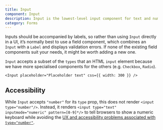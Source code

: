 ```yaml
---
title: Input
component: Input
description: Input is the lowest-level input component for text and number types
category: Forms
---
```


Inputs should be accompanied by labels, so rather than using `Input` directly in a UI,
it’s normally best to use a field component, which combines an `Input` with a `Label` and
displays validation errors. If none of the existing field components suit your needs,
it might be worth adding a new one.

`Input` accepts a subset of the `types` that an HTML `input` element because we have more specialised
components for the others (e.g. `Checkbox`, `Radio`).

```tsx live
<Input placeholder="Placeholder text" css={{ width: 300 }} />
```

## Accessibility

While `Input` accepts `"number"` for its `type` prop, this does not render `<input type="number"/>`. Instead,
it renders `<input type="text" inputmode="numeric" pattern=[0-9]*/>` to tell browsers to show a numeric keyboard
while avoiding the [UX and accessibility problems associated with `type="number"`](https://technology.blog.gov.uk/2020/02/24/why-the-gov-uk-design-system-team-changed-the-input-type-for-numbers/).
